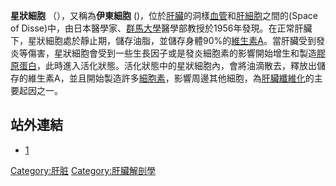 '''星狀細胞''' （{{lang|en|Hepatic Stellate Cell}}），又稱為'''伊東細胞''' ({{lang|en|Ito Cell}})，位於[[肝臟|肝臟]]的洞樣[[血管|血管]]和[[肝細胞|肝細胞]]之間的{{tsl|en|perisinusoidal space|竇周隙}}(Space of Disse)中，由日本醫學家、[[群馬大學|群馬大學]]醫學部{{tsl|ja|伊東俊夫}}教授於1956年發現。在正常肝臟下，星狀細胞處於靜止期，儲存油脂，並儲存身體90%的[[維生素A|維生素A]]。當肝臟受到發炎等傷害，星狀細胞會受到一些生長因子或是發炎細胞素的影響開始增生和製造[[膠原蛋白|膠原蛋白]]，此時進入活化狀態。活化狀態中的星狀細胞內，會將油滴散去，釋放出儲存的維生素A，並且開始製造許多[[細胞素|細胞素]]，影響周邊其他細胞，為[[肝硬化|肝臟纖維化]]的主要起因之一。

==站外連結==
*[http://www.jbc.org/content/vol275/issue4/images/large/bc0504700001.jpeg]

{{起源自内胚层的人类细胞种类}}
{{biology-stub}}

[[Category:肝脏|Category:肝脏]]
[[Category:肝臟解剖學|Category:肝臟解剖學]]